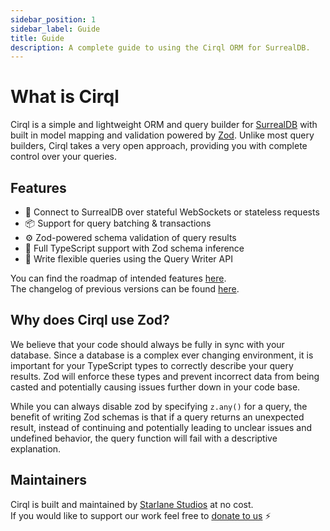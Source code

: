 ```yaml
---
sidebar_position: 1
sidebar_label: Guide
title: Guide
description: A complete guide to using the Cirql ORM for SurrealDB.
---
```


# What is Cirql

Cirql is a simple and lightweight ORM and query builder for <a href="https://surrealdb.com/">SurrealDB</a> with
built in model mapping and validation powered by <a href="https://github.com/colinhacks/zod">Zod</a>.
Unlike most query builders, Cirql takes a very open approach, providing you with complete control over your queries.

## Features
- 🔗 Connect to SurrealDB over stateful WebSockets or stateless requests
- 📦 Support for query batching & transactions
- ⚙️ Zod-powered schema validation of query results
- 📝 Full TypeScript support with Zod schema inference
- 💎 Write flexible queries using the Query Writer API

You can find the roadmap of intended features [here](https://github.com/StarlaneStudios/cirql/blob/main/ROADMAP.md).<br />
The changelog of previous versions can be found [here](https://github.com/StarlaneStudios/cirql/blob/main/CHANGELOG.md).

## Why does Cirql use Zod?
We believe that your code should always be fully in sync with your database. Since a database is a complex ever changing environment, it is important for your TypeScript types to correctly describe your query results. Zod will enforce these types and prevent incorrect data from being casted and potentially causing issues further down in your code base.

While you can always disable zod by specifying `z.any()` for a query, the benefit of writing Zod schemas is that if a query returns an unexpected result, instead of continuing and potentially leading to unclear issues and undefined behavior, the query function will fail with a descriptive explanation.

## Maintainers
Cirql is built and maintained by <a href="https://starlane.studio/">Starlane Studios</a> at no cost.<br />
If you would like to support our work feel free to [donate to us](https://paypal.me/StarlaneStudios) ⚡